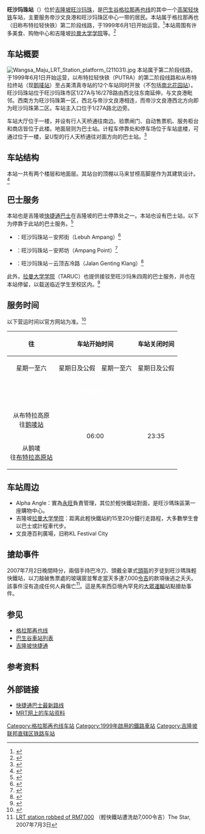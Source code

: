 {{noteTA
|G1=Railway
}}
{{Infobox station
| name          = {{KLRT code|KJ|3}}<br/><big>旺沙玛珠站</big>
|native_name = Wangsa Maju LRT Station<br />Stesen LRT Wangsa Maju<br />வாங்கச மாசு
| former        = 
| type  = [[轻快铁|轻快铁]]站
| linecolour = #{{rcr|KLRT|5}}
| image         = Wangsa Maju LRT Station (211031).jpg
| image_size    = 250
| image_caption = 旺沙玛珠站外观及粉色的接驳巴士
| country       = {{MAS}}
| address       = {{KL}}[[旺沙玛珠|旺沙玛珠]]1/27A与16/27B路
| coordinates   = {{Coord|3|12|20|N|101|43|53|E|type:railwaystation_region:MY|display=inline,title}}
| line          = {{rint|my|5}} {{吉隆坡捷运路线标志|5}}（1999－）
| other         = [[巴士|巴士]]、[[计程车|计程车]]
| interchange   = 
| structure     = [[高架车站|高架车站]]
| levels        = 3层
| platform      = 1個[[岛式站台|岛式站台]]
| tracks        = 2個
| exits         = 2个
| parking       = 有
| opened        = {{rint|my|5}}{{Start date and age|1999|6|1|df=y}}
| code          = {{KLRT code|KJ|3}}
| owned         = [[马来西亚国家基建|马来西亚国家基建]]
| operator      = [[快捷通轨道|快捷通轨道]]
| system        = [[巴生谷轻快铁系统|巴生谷轻快铁系统]]
| web           = [http://www.myrapid.com.my/ 快捷通公司官网]
 | adjacent={{Adjacent stations|system=Rapid KL|line=Kelana Jaya|left=美拉蒂花园|right=南北花园}}
}}

'''旺沙玛珠站'''（{{lang-ms|Stesen LRT Wangsa Maju}}）位於[[吉隆坡|吉隆坡]][[旺沙玛珠|旺沙玛珠]]，是[[巴生谷轻快铁系统|巴生谷]][[格拉那再也线|格拉那再也线]]的其中一个[[高架车站|高架]][[轻快铁|轻快铁]]车站，主要服务帝沙文良港和旺沙玛珠区中心一带的居民。本站属于格拉那再也（旧称布特拉轻快铁）第二阶段线路，于1999年6月1日开始运营。<ref>{{cite web|url=http://web.mit.edu/mtransgroup/reports/reports%2520pdf%25203-25-04/Schwarcz%2520_2002_%2520Public%2520Transport%2520in%2520KL.pdf|title=Schwarcz _2002_ Public Transport in KL - Massachusetts Institute of Technology|work=[[Massachusetts_Institute_of_Technology|Massachusetts Institute of Technology]]|language=en|page=9|accessdate=28 July 2017|format=PDF|deadurl=yes|archiveurl=https://web.archive.org/web/20150421093445/http://web.mit.edu/mtransgroup/reports/reports%20pdf%203-25-04/Schwarcz%20_2002_%20Public%20Transport%20in%20KL.pdf|archivedate=2015年4月21日}}</ref>本站周围有许多美食、购物中心和吉隆坡[[拉曼大学学院|拉曼大学学院]]等。<ref>{{cite web|url=http://ufood.orientaldaily.com.my/article/199285|title=[吉隆坡] 旺沙玛珠 美食天堂 - U玩食|publisher=|access-date=2017-07-29|archive-date=2020-02-04|archive-url=https://web.archive.org/web/20200204121847/http://ufood.orientaldaily.com.my/article/199285|dead-url=no}}</ref>

== 车站概要 ==
[[File:Wangsa_Maju_LRT_Station_platform_(211031).jpg|left]]
本站属于{{吉隆坡捷运路线标志|5}}第二阶段线路，于1999年6月1日开始运营，以布特拉轻快铁（PUTRA）的第二阶段线路和从布特拉终站（现[[鹅唛站|鹅唛站]]）至占美清真寺站的12个车站同时开放（不包括[[南北花园站|南北花园站]]）。旺沙玛珠站位于旺沙玛珠市区1/27A与16/27B路由西北往东南延伸，与文良港毗邻。西南方为旺沙玛珠第一区，西北与帝沙文良港相连，而帝沙文良港西北方向即为旺沙玛珠第二区。车站主入口位于1/27A路北边旁。

车站大厅位于一楼，并设有行人天桥通往南边。验票闸门、自动售票机、服务柜台和商店皆位于此楼。地面层则为巴士站。计程车停靠处和停车场位于车站底楼，可通过位于一楼，呈U型的行人天桥通往对面方向的巴士站。<ref>{{cite web|url=http://www.klia2.info/rail/rapidkl-lrt/kelana-jaya-line/wangsa-maju|title=Wangsa Maju LRT station - Malaysia Airport KLIA2 info|work=www.klia2.info|access-date=2017-07-29|archive-date=2021-01-24|archive-url=https://web.archive.org/web/20210124194356/https://www.klia2.info/rail/rapidkl-lrt/kelana-jaya-line/wangsa-maju/|dead-url=no}}</ref>

== 车站结构 ==
本站一共有两个楼层和地面层。其站台的顶棚以马来甘榜高脚屋作为其建筑设计。<ref>{{cite web|url=http://www.orientaldaily.com.my/s/156188|title=面積外觀易辨識　「三鐵」車站各具特色|work=東方網 - 馬來西亞東方日報|access-date=2017-07-29|archive-date=2017-07-28|archive-url=https://web.archive.org/web/20170728163508/http://www.orientaldaily.com.my/s/156188|dead-url=no}}</ref>

==巴士服务==
本站也是吉隆坡[[快捷通巴士|快捷通巴士]]在吉隆坡的巴士停靠处之一。本站也设有巴士站，以下为停靠于此站的巴士服务。<ref>{{cite web|url=https://www.myrapid.com.my/traveling-with-us/how-to-travel-with-us/rapid-kl/bus|title=MyRapid|work=www.myrapid.com.my|access-date=2017-07-29|archive-date=2017-03-24|archive-url=https://web.archive.org/web/20170324084238/https://www.myrapid.com.my/traveling-with-us/how-to-travel-with-us/rapid-kl/bus|dead-url=no}}</ref>
*{{KL bus code|250|bgcolor=#{{klbcr|200}}}}：旺沙玛珠站－安邦街（Lebuh Ampang）<ref>{{cite web|url=https://www.myrapid.com.my/traveling-with-us/how-to-travel-with-us/rapid-kl/bus/number?routeid=U2500|title=MyRapid|work=www.myrapid.com.my|access-date=2017-07-29|archive-date=2021-01-17|archive-url=https://web.archive.org/web/20210117085739/https://www.myrapid.com.my/traveling-with-us/how-to-travel-with-us/rapid-kl/bus/number?routeid=U2500|dead-url=no}}</ref>
*{{KL bus code|253|bgcolor=#{{klbcr|200}}}}：旺沙玛珠站－安邦坊（Ampang Point）<ref>{{cite web|url=https://www.myrapid.com.my/traveling-with-us/how-to-travel-with-us/rapid-kl/bus/number?routeid=U2530|title=MyRapid|work=www.myrapid.com.my|access-date=2017-07-29|archive-date=2020-12-03|archive-url=https://web.archive.org/web/20201203005415/https://www.myrapid.com.my/traveling-with-us/how-to-travel-with-us/rapid-kl/bus/number?routeid=U2530|dead-url=no}}</ref>
*{{KL bus code|T250|bgcolor=#{{klbcr|200}}}}：旺沙玛珠站－云顶吉冷路（Jalan Genting Klang）<ref>{{cite web|url=https://www.myrapid.com.my/traveling-with-us/how-to-travel-with-us/rapid-kl/bus/number?routeid=T2500|title=MyRapid|work=www.myrapid.com.my|access-date=2017-07-29|archive-date=2020-12-03|archive-url=https://web.archive.org/web/20201203003502/https://www.myrapid.com.my/traveling-with-us/how-to-travel-with-us/rapid-kl/bus/number?routeid=T2500|dead-url=no}}</ref>

此外，[[拉曼大学学院|拉曼大学学院]]（TARUC）也提供接驳至旺沙玛朱四周的巴士服务，并也在本站停留，以载送临近学生至校区内。<ref>{{cite web|url=https://www.utar.edu.my/media/BusSchedule/KL_BusRoute.pdf|title=Bus Route|work=[[拉曼大学学院|拉曼大学学院]]|format=PDF|access-date=2017-07-29|archive-url=https://web.archive.org/web/20170805125204/https://www.utar.edu.my/media/BusSchedule/KL_BusRoute.pdf|archive-date=2017-08-05|dead-url=yes}}</ref>

==服务时间==
以下营运时间以官方网站为准。<ref>{{cite web|url=https://www.myrapid.com.my/traveling-with-us/how-to-travel-with-us/rapid-kl/monorail-and-lrts/operating-hours|title=营运时间|work=www.myrapid.com.my|access-date=2017-07-29|archive-date=2017-03-25|archive-url=https://web.archive.org/web/20170325030743/https://www.myrapid.com.my/traveling-with-us/how-to-travel-with-us/rapid-kl/monorail-and-lrts/operating-hours|dead-url=yes}}</ref>
{| class="wikitable" align=center border=1
! align=center rowspan=2|往
! align=center colspan=2|车站开始时间
! align=center colspan=2|车站关闭时间
! align=center colspan=2|末班车
|-
| align=center |星期一至六
| align=center |星期日及公假
| align=center |星期一至六
| align=center |星期日及公假
| align=center |星期一至六
| align=center |星期日及公假
|-
! align=center colspan=70 style="background-color:#{{rcr|KLRT|5}};color:white; height:25px" |格拉那再也线
|-
| align=center |从布特拉高原<br>往[[鹅唛站|鹅唛站]]
| align=center colspan=2 rowspan=2 |06:00
| align=center rowspan=2|23:35
| align=center rowspan=2|23:20
| align=center |00:38
| align=center |00:08
|-
| align=center |从鹅唛<br>往[[布特拉高原站|布特拉高原站]]
| align=center |23:45
| align=center |23:27
|}

==车站周边==
*Alpha Angle：實為[[永旺集團|永旺]]負責管理，其位於輕快鐵站對面，是旺沙瑪珠區第一座購物中心。
*吉隆坡[[拉曼大学學院|拉曼大学學院]]：距离此輕快鐵站約15至20分鐘行走路程，大多數學生會以巴士或計程車代步。
*文良港百利廣場，旧称KL Festival City

==搶劫事件==
2007年7月2日晚間時分，兩個手持巴冷刀、頭戴全罩式[[頭盔|頭盔]]的歹徒到旺沙瑪珠輕快鐵站，以刀敲破售票處的玻璃窗並奪走當天多達7,000[[令吉|令吉]]的款項後逃之夭夭。該事件沒有造成任何人員傷亡<ref>[http://thestar.com.my/news/story.asp?file=/2007/6/3/nation/17922402 LRT station robbed of RM7,000] {{Wayback|url=http://thestar.com.my/news/story.asp?file=%2F2007%2F6%2F3%2Fnation%2F17922402 |date=20121022173241 }} （輕快鐵站遭洗劫7,000令吉）The Star, 2007年7月3日</ref>。這是馬來西亞境內罕見的[[大眾運輸|大眾運輸]]站點搶劫事件。

== 参见 ==
{{Portal box|马来西亚|铁路|城市轨道交通}}
*[[格拉那再也线|格拉那再也线]]
*[[巴生谷車站列表|巴生谷車站列表]]
*[[吉隆坡快捷通|吉隆坡快捷通]]

== 参考资料 ==
{{reflist}}

== 外部链接 ==
* [https://myrapid.com.my/bus-train/rapid-kl/bus/ 快捷通巴士最新路线] {{Wayback|url=https://myrapid.com.my/bus-train/rapid-kl/bus/ |date=20211207130754 }}
* [http://mrt.com.my/lrt_kelana/Wangsa_Maju.htm MRT网上的车站资料] {{Wayback|url=http://mrt.com.my/lrt_kelana/Wangsa_Maju.htm |date=20200217081347 }}
{{commons category|Wangsa Maju LRT Station}}

{{格拉那再也线}}
{{巴生谷车站}}
[[Category:格拉那再也线车站|Category:格拉那再也线车站]]
[[Category:1999年啟用的鐵路車站|Category:1999年啟用的鐵路車站]]
[[Category:吉隆坡联邦直辖区铁路车站|Category:吉隆坡联邦直辖区铁路车站]]